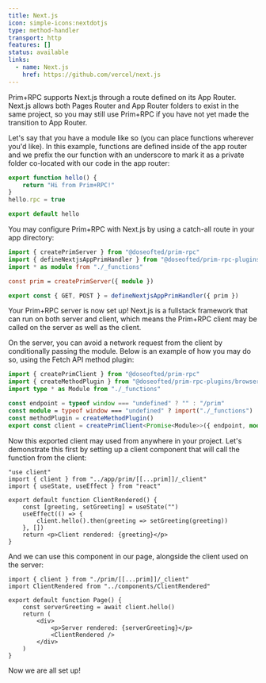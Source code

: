 ```yaml
---
title: Next.js
icon: simple-icons:nextdotjs
type: method-handler
transport: http
features: []
status: available
links:
  - name: Next.js
    href: https://github.com/vercel/next.js
---
```



Prim+RPC supports Next.js through a route defined on its App Router. Next.js allows both Pages Router and App Router
folders to exist in the same project, so you may still use Prim+RPC if you have not yet made the transition to App
Router.

Let's say that you have a module like so (you can place functions wherever you'd like). In this example, functions are
defined inside of the app router and we prefix the our function with an underscore to mark it as a private folder
co-located with our code in the app router:

<CodeFile filename="app/prim/[[...prim]]/_functions/index.ts">

```typescript
export function hello() {
	return "Hi from Prim+RPC!"
}
hello.rpc = true

export default hello
```

</CodeFile>

You may configure Prim+RPC with Next.js by using a catch-all route in your app directory:

<CodeFile filename="app/prim/[[...prim]]/route.ts">

```typescript
import { createPrimServer } from "@doseofted/prim-rpc"
import { defineNextjsAppPrimHandler } from "@doseofted/prim-rpc-plugins/nextjs"
import * as module from "./_functions"

const prim = createPrimServer({ module })

export const { GET, POST } = defineNextjsAppPrimHandler({ prim })
```

</CodeFile>

Your Prim+RPC server is now set up! Next.js is a fullstack framework that can run on both server and client, which means
the Prim+RPC client may be called on the server as well as the client.

On the server, you can avoid a network request from the client by conditionally passing the module. Below is an example
of how you may do so, using the Fetch API method plugin:

<CodeFile filename="app/prim/[[...prim]]/_client.ts">

```typescript
import { createPrimClient } from "@doseofted/prim-rpc"
import { createMethodPlugin } from "@doseofted/prim-rpc-plugins/browser"
import type * as Module from "./_functions"

const endpoint = typeof window === "undefined" ? "" : "/prim"
const module = typeof window === "undefined" ? import("./_functions") : null
const methodPlugin = createMethodPlugin()
export const client = createPrimClient<Promise<Module>>({ endpoint, module, methodPlugin })
```

</CodeFile>

Now this exported client may used from anywhere in your project. Let's demonstrate this first by setting up a client
component that will call the function from the client:

<CodeFile filename="components/ClientRendered.tsx">

```tsx
"use client"
import { client } from "../app/prim/[[...prim]]/_client"
import { useState, useEffect } from "react"

export default function ClientRendered() {
	const [greeting, setGreeting] = useState("")
	useEffect(() => {
		client.hello().then(greeting => setGreeting(greeting))
	}, [])
	return <p>Client rendered: {greeting}</p>
}
```

</CodeFile>

And we can use this component in our page, alongside the client used on the server:

<CodeFile filename="app/page.tsx">

```tsx
import { client } from "./prim/[[...prim]]/_client"
import ClientRendered from "../components/ClientRendered"

export default function Page() {
	const serverGreeting = await client.hello()
	return (
		<div>
			<p>Server rendered: {serverGreeting}</p>
			<ClientRendered />
		</div>
	)
}
```

</CodeFile>

Now we are all set up!
